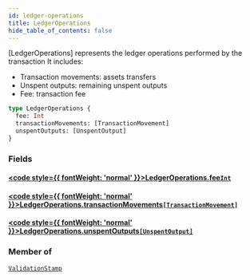 ```yaml
---
id: ledger-operations
title: LedgerOperations
hide_table_of_contents: false
---
```








[LedgerOperations] represents the ledger operations performed by the transaction
It includes:
- Transaction movements: assets transfers
- Unspent outputs: remaining unspent outputs
- Fee: transaction fee

```graphql
type LedgerOperations {
  fee: Int
  transactionMovements: [TransactionMovement]
  unspentOutputs: [UnspentOutput]
}
```


### Fields

#### [<code style={{ fontWeight: 'normal' }}>LedgerOperations.<b>fee</b></code>](#)<Bullet />[`Int`](/build/api/schema/scalars/int) <Badge class="secondary" text="scalar"/>
> 
> 

#### [<code style={{ fontWeight: 'normal' }}>LedgerOperations.<b>transactionMovements</b></code>](#)<Bullet />[`[TransactionMovement]`](/build/api/schema/objects/transaction-movement) <Badge class="secondary" text="list"/> <Badge class="secondary" text="object"/>
> 
> 

#### [<code style={{ fontWeight: 'normal' }}>LedgerOperations.<b>unspentOutputs</b></code>](#)<Bullet />[`[UnspentOutput]`](/build/api/schema/objects/unspent-output) <Badge class="secondary" text="list"/> <Badge class="secondary" text="object"/>
> 
> 



### Member of

[`ValidationStamp`](/build/api/schema/objects/validation-stamp)  <Badge class="secondary" text="object"/>



